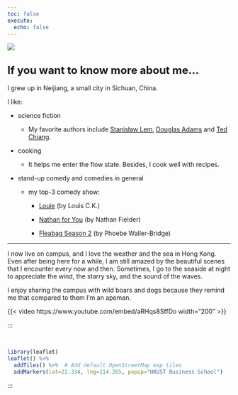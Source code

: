 ```yaml
---
toc: false
execute: 
  echo: false
---
```


::: column-screen
![](images/sealine.JPG)
:::

## <b><font size="+2">If you want to know more about me...</font></b>

I grew up in Neijiang, a small city in Sichuan, China.

::: {layout="[40,60]"}
<!-- ![](images/marvin.jpg) -->

::: {#likes}
I like:

-   science fiction

    -   My favorite authors include [Stanisław Lem](https://en.wikipedia.org/wiki/Stanis%C5%82aw_Lem), [Douglas Adams](https://en.wikipedia.org/wiki/Douglas_Adams) and [Ted Chiang](https://en.wikipedia.org/wiki/Ted_Chiang).

-   cooking

    -   It helps me enter the flow state. Besides, I cook well with recipes.

-   stand-up comedy and comedies in general

    -   my top-3 comedy show:
        -   [Louie](https://en.wikipedia.org/wiki/Louie_(American_TV_series)) (by Louis C.K.)

        -   [Nathan for You](https://en.wikipedia.org/wiki/Nathan_for_You) (by Nathan Fielder)
        -   [Fleabag Season 2](https://en.wikipedia.org/wiki/Fleabag) (by Phoebe Waller-Bridge)

        <!-- -   [Community](https://en.wikipedia.org/wiki/Community_(TV_series)) (by Dan Harmon) -->

        <!-- -   [Black Books](https://en.wikipedia.org/wiki/Black_Books) (by Dylan Moran) -->


:::
:::

<!-- ::: {#map layout="[55,5,40]" layout-valign="bottom"} -->
<!-- ::: {#dislikes} -->
<!-- I don't like: -->

<!-- -   small talks -->
<!--     -   Why would people ask questions they don't want to know answers to? -->
<!-- -   mountain hiking -->
<!--     -   Stay away from the activities reminding you that life is meaningless. -->

------------------------------------------------------------------------

I now live on campus, and I love the weather and the sea in Hong Kong. Even after being here for a while, I am still amazed by the beautiful scenes that I encounter every now and then. Sometimes, I go to the seaside at night to appreciate the wind, the starry sky, and the sound of the waves.


I enjoy sharing the campus with wild boars and dogs because they remind me that compared to them I'm an apeman.

::: center
{{< video https://www.youtube.com/embed/aRHqs8SffDo width="200" >}}
:::
:::

<br>

```r
library(leaflet)
leaflet() %>%
  addTiles() %>%  # Add default OpenStreetMap map tiles
  addMarkers(lat=22.334, lng=114.265, popup="HKUST Business School")
```
:::
